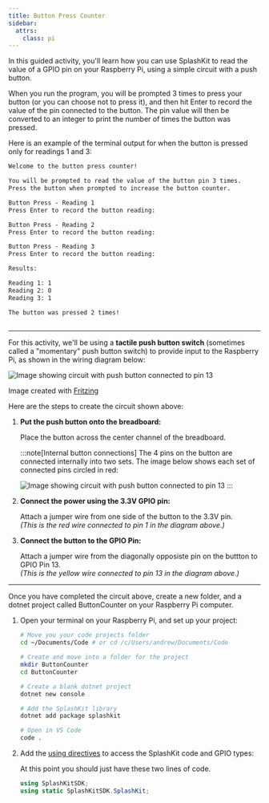 ```yaml
---
title: Button Press Counter
sidebar:
  attrs:
    class: pi
---
```



In this guided activity, you'll learn how you can use SplashKit to read the value of a GPIO pin on your Raspberry Pi, using a simple circuit with a push button.

When you run the program, you will be prompted 3 times to press your button (or you can choose not to press it), and then hit Enter to record the value of the pin connected to the button. The pin value will then be converted to an integer to print the number of times the button was pressed.

Here is an example of the terminal output for when the button is pressed only for readings 1 and 3:

```txt
Welcome to the button press counter!

You will be prompted to read the value of the button pin 3 times.
Press the button when prompted to increase the button counter.

Button Press - Reading 1
Press Enter to record the button reading: 

Button Press - Reading 2
Press Enter to record the button reading: 

Button Press - Reading 3
Press Enter to record the button reading: 

Results:

Reading 1: 1
Reading 2: 0
Reading 3: 1

The button was pressed 2 times!
​
```

---

For this activity, we'll be using a **tactile push button switch** (sometimes called a "momentary" push button switch) to provide input to the Raspberry Pi, as shown in the wiring diagram below:

![Image showing circuit with push button connected to pin 13](./images/button-counter-circuit.png)
<div class="caption">Image created with <a href="https://fritzing.org/">Fritzing</a></div>

Here are the steps to create the circuit shown above:

1. **Put the push button onto the breadboard:**

    Place the button across the center channel of the breadboard.

    :::note[Internal button connections]
    The 4 pins on the button are connected internally into two sets. The image below shows each set of connected pins circled in red:

    ![Image showing circuit with push button connected to pin 13](./images/button-internal-connections.png)
    :::

2. **Connect the power using the 3.3V GPIO pin:**

    Attach a jumper wire from one side of the button to the 3.3V pin.  
    *(This is the red wire connected to pin 1 in the diagram above.)*

3. **Connect the button to the GPIO Pin:**

    Attach a jumper wire from the diagonally opposiste pin on the buttton to GPIO Pin 13.  
    *(This is the yellow wire connected to pin 13 in the diagram above.)*

---

Once you have completed the circuit above, create a new folder, and a dotnet project called ButtonCounter on your Raspberry Pi computer.

1. Open your terminal on your Raspberry Pi, and set up your project:

    ```zsh
    # Move you your code projects folder
    cd ~/Documents/Code # or cd /c/Users/andrew/Documents/Code
    
    # Create and move into a folder for the project
    mkdir ButtonCounter
    cd ButtonCounter

    # Create a blank dotnet project
    dotnet new console
    
    # Add the SplashKit library
    dotnet add package splashkit

    # Open in VS Code
    code .
    ```

2. Add the [using directives](/book/part-1-instructions/1-sequence-and-data/0-panorama/1-method-library) to access the SplashKit code and GPIO types:

    <Accordion>
      <AccordionItem header="Code with using directives">

      At this point you should just have these two lines of code.

      ```csharp
      using SplashKitSDK;
      using static SplashKitSDK.SplashKit;
      ```

      </AccordionItem>
    </Accordion>
